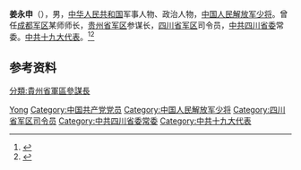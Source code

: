 '''姜永申'''（{{bd|？|}}），男，[[中华人民共和国|中华人民共和国]]军事人物、政治人物，[[中国人民解放军少将|中国人民解放军少将]]。曾任[[中国人民解放军成都军区|成都军区]]某师师长，[[中国人民解放军贵州省军区|贵州省军区]]参谋长，[[中国人民解放军四川省军区|四川省军区]]司令员，[[中国共产党四川省委员会|中共四川省委]]常委。[[中共十九大代表|中共十九大代表]]。<ref>{{Cite web |date=2020-05-12 |title=曲新勇任四川省委常委 姜永申不再担任 |url=http://district.ce.cn/newarea/sddy/202005/12/t20200512_34891407.shtml |work=中国经济网 |archive-url=https://web.archive.org/web/20200706062801/http://district.ce.cn/newarea/sddy/202005/12/t20200512_34891407.shtml |archive-date=2020-07-06 |accessdate=2020-07-06 |dead-url=no}}</ref><ref>{{Cite web |last=卢梦君 |date=2015-07-31 |title=贵州省军区原参谋长姜永申升任四川省军区司令员，接替杨光跃 |url=https://www.thepaper.cn/newsDetail_forward_1358997 |website=澎湃新闻 |access-date=2022-05-29}}</ref>

== 参考资料 ==
{{reflist}}

{{中国人物小作品}}

{{Authority control}}
{{DEFAULTSORT:Jiang姜}}
[[Category:姜姓|Yong]]
[[Category:中国共产党党员|Category:中国共产党党员]]
[[Category:中国人民解放军少将|Category:中国人民解放军少将]]
[[Category:四川省军区司令员|Category:四川省军区司令员]]
[[Category:中共四川省委常委|Category:中共四川省委常委]]
[[Category:中共十九大代表|Category:中共十九大代表]]
[[分類:貴州省軍區參謀長|分類:貴州省軍區參謀長]]